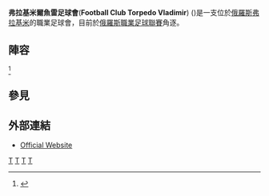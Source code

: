 {{Infobox football club
| clubname   = 弗拉基米爾魚雷足球會
| image      = <!-- 檔案不存在 [[Image:Logo_of_FC_Torpedo_Vladimir.gif|Image:Logo of FC Torpedo Vladimir.gif]] ，可從英文維基百科取得 -->
| fullname   = Football Club Torpedo Vladimir
| nickname   =
| founded    = {{Start date and age|1959}}
| dissolved  =
| ground     = [[弗拉基米|弗拉基米]][[弗拉基米魚雷體育場|弗拉基米魚雷體育場]]
| capacity   = 19,700
| chairman   = Vyacheslav Spitsin
| manager    = [[Yevgeni_Durnev|Yevgeni Durnev]]
| league     = [[俄羅斯職業足球聯賽|俄羅斯職業足球聯賽]]
| season     = 2021-22
| position   = 俄乙2組，第 13 位
|pattern_la1=_shoulder_stripes_white_shirt_alt|pattern_b1=_Kit_body_tor_vlad_001|pattern_ra1=_shoulder_stripes_white_shirt_alt|pattern_sh1=_adidaswhite
| leftarm1=000000|body1=FFFFFF|rightarm1=FFFFFF|shorts1=000000|socks1=FFFFFF|
| pattern_la2=_whitelines|pattern_b2=_Kit_body_tor_vlad_004|pattern_ra2==_whitelines|pattern_sh2=_adidasonwhite|
| leftarm2=000000|body2=FF6F00|rightarm2=000000|shorts2=000000|socks2=000000|
}}

'''弗拉基米爾魚雷足球會'''('''Football Club Torpedo Vladimir''') ({{lang-ru|Футбольный клуб "Торпедо" Владимир}})是一支位於[[俄羅斯|俄羅斯]][[弗拉基米|弗拉基米]]的職業足球會，目前於[[俄羅斯職業足球聯賽|俄羅斯職業足球聯賽]]角逐。

==陣容==
{{updated|2015年7月20日}}<REF>
{{Cite web |url=http://www.pfl-russia.com/competitions/season-2015-2016/west/?SECTION_ID=57&ELEMENT_ID=255 |title=official PFL website |accessdate=2015-07-21 |archive-date=2015-09-24 |archive-url=https://web.archive.org/web/20150924131219/http://www.pfl-russia.com/competitions/season-2015-2016/west/?SECTION_ID=57&ELEMENT_ID=255 |dead-url=no }}
</REF>

{{Fs start}}
{{fs player|no=|pos=GK|nat=RUS|name=Ivan Goncharov}}
{{fs player|no=|pos=GK|nat=RUS|name=[[Artyom_Koveshnikov|Artyom Koveshnikov]]}}
{{fs player|no=|pos=GK|nat=RUS|name=[[Artyom_Romanov|Artyom Romanov]]}}
{{fs player|no=|pos=DF|nat=RUS|name=[[Artur_Aymetdinov|Artur Aymetdinov]]}}
{{fs player|no=|pos=DF|nat=RUS|name=[[Anton_Fedotov|Anton Fedotov]]}}
{{fs player|no=|pos=DF|nat=RUS|name=[[Andrei_Gladyshev|Andrei Gladyshev]]}}
{{fs player|no=|pos=DF|nat=RUS|name=Grigori Grishin}}
{{fs player|no=|pos=DF|nat=RUS|name=[[Ivan_Karatygin|Ivan Karatygin]]}}
{{fs player|no=|pos=DF|nat=RUS|name=[[Anton_Rudakov|Anton Rudakov]]}}
{{fs player|no=|pos=DF|nat=RUS|name=[[Sergei_Shalin|Sergei Shalin]]}}
{{fs player|no=|pos=DF|nat=RUS|name=[[Dmitri_Shastov|Dmitri Shastov]]}}
{{fs mid}}
{{fs player|no=|pos=DF|nat=RUS|name=[[Aleksandr_Turshakov|Aleksandr Turshakov]]}}
{{fs player|no=|pos=DF|nat=RUS|name=[[Ilya_Zinin|Ilya Zinin]]}}
{{fs player|no=|pos=MF|nat=RUS|name=[[Dmitry_Abyzov|Dmitry Abyzov]]}}
{{fs player|no=|pos=MF|nat=RUS|name=[[Sergei_Yuryevich_Dubrovin|Sergei Dubrovin]]}}
{{fs player|no=|pos=MF|nat=RUS|name=[[Yegor_Larionov_(footballer,_born_1995)|Yegor Larionov]]}}
{{fs player|no=|pos=MF|nat=RUS|name=[[Ruslan_Pukov|Ruslan Pukov]]}}
{{fs player|no=|pos=FW|nat=RUS|name=[[Alan_Bolloyev|Alan Bolloyev]]}}
{{fs player|no=|pos=FW|nat=RUS|name=[[Sandro_Chelidze|Sandro Chelidze]]}}
{{Fs player|no=|pos=FW|nat=RUS|name=[[Andrei_Gatsko|Andrei Gatsko]]}}
{{fs player|no=|pos=FW|nat=RUS|name=[[Pavel_Vtyurin|Pavel Vtyurin]]}}
<!--
{{fs player|no=|pos=MF|nat=RUS|name=[[Anton_Kazanskiy|Anton Kazanskiy]]}}
{{fs player|no=|pos=MF|nat=RUS|name=[[Andrei_Konov|Andrei Konov]]}}
{{fs player|no=|pos=MF|nat=RUS|name=[[Berik_Tevosyan|Berik Tevosyan]]}}
{{fs player|no=|pos=MF|nat=RUS|name=[[Anton_Usov|Anton Usov]]}}
{{fs player|no=|pos=FW|nat=RUS|name=[[Valeri_Mikhailovich_Malyshev|Valeri Malyshev]]}}
{{fs player|no=|pos=FW|nat=RUS|name=[[Dmitri_Dmitriyevich_Pavlov|Dmitri Pavlov]]}}
-->
{{Fs end}}

==參見==
{{Reflist}}

==外部連結==
* [http://fc-tv.ru/ Official Website] {{Wayback|url=http://fc-tv.ru/ |date=20130627155203 }}

[[Category:1959年建立的足球俱樂部|T]]
[[Category:俄羅斯足球俱樂部|T]]
[[Category:弗拉基米爾體育_(俄羅斯)|T]]
[[Category:1959年俄羅斯建立|T]]